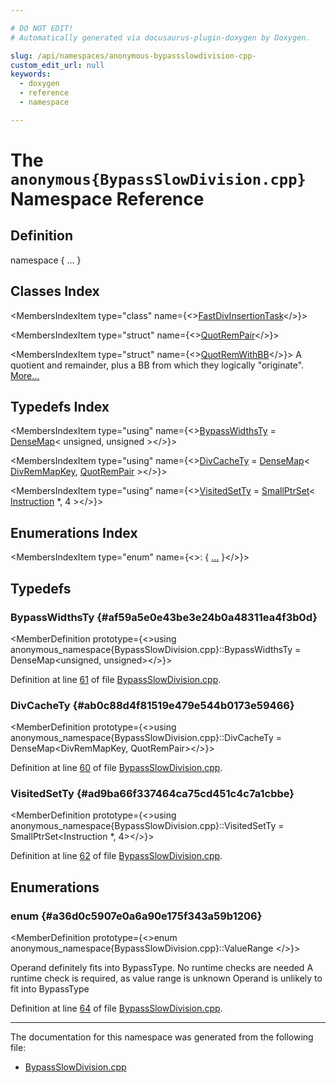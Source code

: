 ```yaml
---

# DO NOT EDIT!
# Automatically generated via docusaurus-plugin-doxygen by Doxygen.

slug: /api/namespaces/anonymous-bypassslowdivision-cpp-
custom_edit_url: null
keywords:
  - doxygen
  - reference
  - namespace

---
```





# The `anonymous{BypassSlowDivision.cpp}` Namespace Reference

<DoxygenPage pluginConfig={pluginConfig}>



## Definition

<CodeBlock>namespace &#123; ... &#125;</CodeBlock>

## Classes Index

<MembersIndex>

<MembersIndexItem
  type="class"
  name={<><a href="/docs/api/classes/anonymous-namespace-bypassslowdivision-cpp-/fastdivinsertiontask">FastDivInsertionTask</a></>}>
</MembersIndexItem>

<MembersIndexItem
  type="struct"
  name={<><a href="/docs/api/structs/anonymous-namespace-bypassslowdivision-cpp-/quotrempair">QuotRemPair</a></>}>
</MembersIndexItem>

<MembersIndexItem
  type="struct"
  name={<><a href="/docs/api/structs/anonymous-namespace-bypassslowdivision-cpp-/quotremwithbb">QuotRemWithBB</a></>}>
A quotient and remainder, plus a BB from which they logically &quot;originate&quot;. <a href="/docs/api/structs/anonymous-namespace-bypassslowdivision-cpp-/quotremwithbb/#details">More...</a>
</MembersIndexItem>

</MembersIndex>

## Typedefs Index

<MembersIndex>

<MembersIndexItem
  type="using"
  name={<><a href="#af59a5e0e43be3e24b0a48311ea4f3b0d">BypassWidthsTy</a> = <a href="/docs/api/classes/llvm/densemap">DenseMap</a>&lt; unsigned, unsigned &gt;</>}>
</MembersIndexItem>

<MembersIndexItem
  type="using"
  name={<><a href="#ab0c88d4f81519e479e544b0173e59466">DivCacheTy</a> = <a href="/docs/api/classes/llvm/densemap">DenseMap</a>&lt; <a href="/docs/api/structs/llvm/divremmapkey">DivRemMapKey</a>, <a href="/docs/api/structs/anonymous-namespace-bypassslowdivision-cpp-/quotrempair">QuotRemPair</a> &gt;</>}>
</MembersIndexItem>

<MembersIndexItem
  type="using"
  name={<><a href="#ad9ba66f337464ca75cd451c4c7a1cbbe">VisitedSetTy</a> = <a href="/docs/api/classes/llvm/smallptrset">SmallPtrSet</a>&lt; <a href="/docs/api/classes/llvm/instruction">Instruction</a> &#42;, 4 &gt;</>}>
</MembersIndexItem>

</MembersIndex>

## Enumerations Index

<MembersIndex>

<MembersIndexItem
  type="enum"
  name={<>:  &#123; <a href="#a36d0c5907e0a6a90e175f343a59b1206">...</a> &#125;</>}>
</MembersIndexItem>

</MembersIndex>


<SectionDefinition>

## Typedefs

### BypassWidthsTy {#af59a5e0e43be3e24b0a48311ea4f3b0d}

<MemberDefinition
  prototype={<>using anonymous&#95;namespace&#123;BypassSlowDivision.cpp&#125;::BypassWidthsTy =  DenseMap&lt;unsigned, unsigned&gt;</>}>

Definition at line <a href="/docs/api/files/lib/lib/transforms/lib/transforms/utils/bypassslowdivision-cpp/#l00061">61</a> of file <a href="/docs/api/files/lib/lib/transforms/lib/transforms/utils/bypassslowdivision-cpp">BypassSlowDivision.cpp</a>.
</MemberDefinition>

### DivCacheTy {#ab0c88d4f81519e479e544b0173e59466}

<MemberDefinition
  prototype={<>using anonymous&#95;namespace&#123;BypassSlowDivision.cpp&#125;::DivCacheTy =  DenseMap&lt;DivRemMapKey, QuotRemPair&gt;</>}>

Definition at line <a href="/docs/api/files/lib/lib/transforms/lib/transforms/utils/bypassslowdivision-cpp/#l00060">60</a> of file <a href="/docs/api/files/lib/lib/transforms/lib/transforms/utils/bypassslowdivision-cpp">BypassSlowDivision.cpp</a>.
</MemberDefinition>

### VisitedSetTy {#ad9ba66f337464ca75cd451c4c7a1cbbe}

<MemberDefinition
  prototype={<>using anonymous&#95;namespace&#123;BypassSlowDivision.cpp&#125;::VisitedSetTy =  SmallPtrSet&lt;Instruction &#42;, 4&gt;</>}>

Definition at line <a href="/docs/api/files/lib/lib/transforms/lib/transforms/utils/bypassslowdivision-cpp/#l00062">62</a> of file <a href="/docs/api/files/lib/lib/transforms/lib/transforms/utils/bypassslowdivision-cpp">BypassSlowDivision.cpp</a>.
</MemberDefinition>

</SectionDefinition>

<SectionDefinition>

## Enumerations

### enum  {#a36d0c5907e0a6a90e175f343a59b1206}

<MemberDefinition
  prototype={<>enum anonymous_namespace&#123;BypassSlowDivision.cpp&#125;::ValueRange </>}>

<EnumerationList title="Enumeration values">

<Link id="a36d0c5907e0a6a90e175f343a59b1206a4bb6dd39a09f34887d0906856f487d09" />
<EnumerationListItem name="VALRNG_KNOWN_SHORT">
Operand definitely fits into BypassType. No runtime checks are needed
</EnumerationListItem>

<Link id="a36d0c5907e0a6a90e175f343a59b1206a40e69e6292f5042da3f3e9691bfb7b82" />
<EnumerationListItem name="VALRNG_UNKNOWN">
A runtime check is required, as value range is unknown
</EnumerationListItem>

<Link id="a36d0c5907e0a6a90e175f343a59b1206adf78cc64457c3809cb5c4b691dccff42" />
<EnumerationListItem name="VALRNG_LIKELY_LONG">
Operand is unlikely to fit into BypassType
</EnumerationListItem>

</EnumerationList>

Definition at line <a href="/docs/api/files/lib/lib/transforms/lib/transforms/utils/bypassslowdivision-cpp/#l00064">64</a> of file <a href="/docs/api/files/lib/lib/transforms/lib/transforms/utils/bypassslowdivision-cpp">BypassSlowDivision.cpp</a>.
</MemberDefinition>

</SectionDefinition>

<hr/>

The documentation for this namespace was generated from the following file:

<ul>
<li><a href="/docs/api/files/lib/lib/transforms/lib/transforms/utils/bypassslowdivision-cpp">BypassSlowDivision.cpp</a></li>
</ul>

</DoxygenPage>
